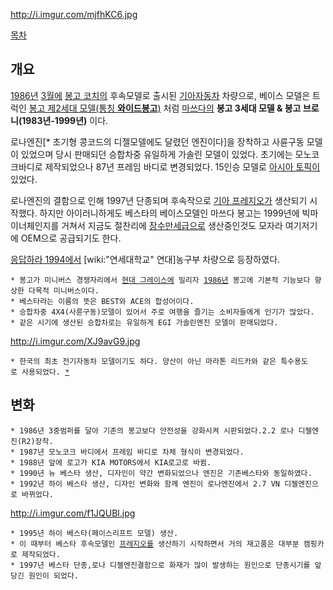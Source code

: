 http://i.imgur.com/mjfhKC6.jpg

[[목차]]
== 개요 ==
[[1986년]] [[3월]]에 [[기아 봉고|봉고 코치]]의 후속모델로 출시된 [[기아자동차]] 차량으로, 베이스 모델은 트럭인 [[기아 봉고|봉고 제2세대 모델(통칭 '''와이드봉고''')]] 처럼 [[마쓰다]]의 '''봉고 3세대 모델 & 봉고 브로니(1983년-1999년)''' 이다.

로나엔진[* 초기형 콩코드의 디젤모델에도 달렸던 엔진이다]을 장착하고 사륜구동 모델이 있었으며 당시 판매되던 승합차중 유일하게 가솔린 모델이 있었다. 초기에는 모노코크바디로 제작되었으나 87년 프레임 바디로 변경되었다. 15인승 모델로 [[아시아 토픽]]이 있었다.

로나엔진의 결함으로 인해 1997년 단종되며 후속작으로 [[기아 프레지오]]가 생산되기 시작했다. 하지만 아이러니하게도 베스타의 베이스모델인 마쓰다 봉고는 1999년에 빅마이너체인지를 거쳐서 지금도 절찬리에 [[장수만세]]급으로 생산중인것도 모자라 여기저기에 OEM으로 공급되기도 한다.

[[응답하라 1994]]에서 [wiki:"연세대학교" 연대]농구부 차량으로 등장하였다.

 * 봉고가 미니버스 경쟁자리에서 [[현대 그레이스]]에 밀리자 [[1986년]] 봉고에 기본적 기능보다 향상한 다목적 미니버스이다.
 * 베스타라는 이름의 뜻은 BEST와 ACE의 합성어이다.
 * 승합차중 4X4(사륜구동)모델이 있어서 주로 여행을 즐기는 소비자들에게 인기가 많았다.
 * 같은 시기에 생산된 승합차로는 유일하게 EGI 가솔린엔진 모델이 판매되었다.

http://i.imgur.com/XJ9avG9.jpg
 * 한국의 최초 전기자동차 모델이기도 하다. 양산이 아닌 마라톤 리드카와 같은 특수용도로 사용되었다. [http://www.global-autonews.com/board/view.php3?table=bd_021&page_num=11&idx=722&keyfield=&key= *]

== 변화 ==
 * 1986년 3중범퍼를 달아 기존의 봉고보다 안전성을 강화시켜 시판되었다.2.2 로나 디젤엔진(R2)장착.
 * 1987년 모노코크 바디에서 프레임 바디로 차체 형식이 변경되었다.
 * 1988년 앞에 로고가 KIA MOTORS에서 KIA로고로 바뀜.
 * 1990년 뉴 베스타 생산, 디자인이 약간 변화되었으나 엔진은 기존베스타와 동일하였다.
 * 1992년 하이 베스타 생산, 디자인 변화와 함께 엔진이 로나엔진에서 2.7 VN 디젤엔진으로 바뀌었다.
http://i.imgur.com/f1JQUBl.jpg
 * 1995년 하이 베스타(페이스리프트 모델) 생산.
 * 이 때부터 베스타 후속모델인 [[기아 프레지오|프레지오]]를 생산하기 시작하면서 거의 재고품은 대부분 캠핑카로 제작되었다. 
 * 1997년 베스타 단종,로나 디젤엔진결함으로 화재가 많이 발생하는 원인으로 단종시기를 앞당긴 원인이 되었다.
